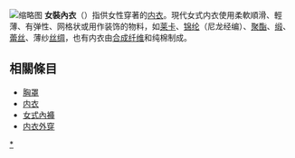 {{unreferenced|time=2018-12-30T08:35:41+00:00}}
[[File:Lingerie.jpg|缩略图]]
{{Commonscat|Lingerie}}
'''女裝內衣'''（{{lang-en|Lingerie}}）指供女性穿著的[[内衣|内衣]]。現代女式内衣使用柔軟順滑、輕薄、有弹性、网格状或用作装饰的物料，如[[氨綸|莱卡]]、[[锦纶|锦纶]]（尼龙经编）、[[聚酯|聚酯]]、[[缎|缎]]、[[蕾丝|蕾丝]]、薄纱[[丝绸|丝绸]]，也有内衣由[[合成纤维|合成纤维]]和纯棉制成。

== 相關條目 ==
*[[胸罩|胸罩]]
*[[内衣|内衣]]
*[[女式內褲|女式內褲]]
*[[内衣外穿|内衣外穿]]
{{女性内衣}}
{{Authority control}}
{{生活小作品}}
[[Category:女式内衣|*]]
